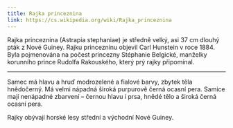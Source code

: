 ```yaml
---
title: Rajka princeznina
link: https://cs.wikipedia.org/wiki/Rajka_princeznina
---
```


Rajka princeznina (Astrapia stephaniae) je středně velký, asi 37 cm dlouhý pták z Nové Guiney. Rajku princezninu objevil Carl Hunstein v roce 1884. Byla pojmenována na počest princezny Stéphanie Belgické, manželky korunního prince Rudolfa Rakouského, který prý rajky připomínal.

---

Samec má hlavu a hruď modrozelené a fialové barvy, zbytek těla hnědočerný. Má velmi nápadná široká purpurově černá ocasní pera. Samice mají nenápadné zbarvení – černou hlavu i prsa, hnědé tělo a široká černá ocasní pera.

Rajky obývají horské lesy střední a východní Nové Guiney.



